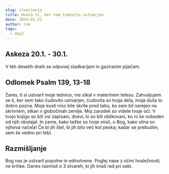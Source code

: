 ```yaml
---
slug: stvarjenje
title: Hvala ti, ker sem čudovito ustvarjen
date: 2024-01-21
author: rok
tags:
  - day2
---
```


## Askeza 20.1. - 30.1.

V teh desetih dneh se odpovej sladkarijam in gaziranim pijačam.

## Odlomek Psalm 139, 13-18

Zares, ti si ustvaril moje ledvice,
me stkal v materinem telesu.
Zahvaljujem se ti, ker sem tako čudovito ustvarjen,
čudovita so tvoja dela,
moja duša to dobro pozna.
Moje kosti niso bile skrite pred tabo,
ko sem bil narejen na skrivnem,
stkan v globočinah zemlje.
Moj zarodek so videle tvoje oči.
V tvojo knjigo so bili vsi zapisani,
dnevi, ki so bili oblikovani,
ko ni še nobeden od njih obstajal.
In zame, kako težke so tvoje misli, o Bog,
kako silna so njihova načela!
Če bi jih štel, bi jih bilo več kot peska;
kadar se prebudim, sem še vedno pri tebi.

## Razmišljanje

Bog nas je ustvaril popolne in edinstvene. Poglej nase z očmi hvaležnosti, ne kritike. Danes razmisli o 3 stvareh, ki jih imaš rad pri sebi.
